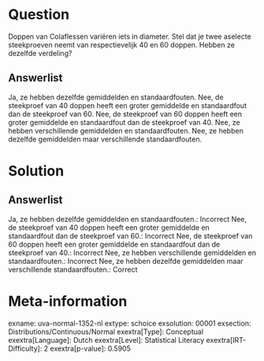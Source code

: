 Question
========

Doppen van Colaflessen variëren iets in diameter. Stel dat je twee
aselecte steekproeven neemt van respectievelijk 40 en 60 doppen. Hebben
ze dezelfde verdeling?

Answerlist
----------

Ja, ze hebben dezelfde gemiddelden en standaardfouten.
Nee, de steekproef van 40 doppen heeft een groter gemiddelde en standaardfout dan de steekproef van 60.
Nee, de steekproef van 60 doppen heeft een groter gemiddelde en standaardfout dan de steekproef van 40.
Nee, ze hebben verschillende gemiddelden en standaardfouten.
Nee, ze hebben dezelfde gemiddelden maar verschillende standaardfouten.

Solution
========

Answerlist
----------

Ja, ze hebben dezelfde gemiddelden en standaardfouten.: Incorrect
Nee, de steekproef van 40 doppen heeft een groter gemiddelde en standaardfout dan de steekproef van 60.: Incorrect
Nee, de steekproef van 60 doppen heeft een groter gemiddelde en standaardfout dan de steekproef van 40.: Incorrect
Nee, ze hebben verschillende gemiddelden en standaardfouten.: Incorrect
Nee, ze hebben dezelfde gemiddelden maar verschillende standaardfouten.: Correct

Meta-information
================
exname: uva-normal-1352-nl
extype: schoice
exsolution: 00001
exsection: Distributions/Continuous/Normal
exextra[Type]: Conceptual
exextra[Language]: Dutch
exextra[Level]: Statistical Literacy
exextra[IRT-Difficulty]: 2
exextra[p-value]: 0.5905
